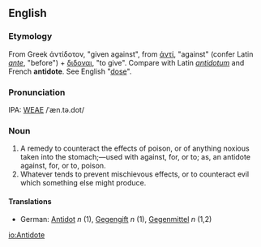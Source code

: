 ==English==
===Etymology===
From Greek άντίδοτον, "given against", from [[άντί]], "against" (confer Latin ''[[ante]]'', "before") + [[διδοναι]], "to give". Compare with Latin ''[[antidotum]]'' and French '''antidote'''.  See English "[[dose]]".

===Pronunciation===
IPA: [[WEAE]] /ˈæn.tə.dot/

===Noun===
# A remedy to counteract the effects of poison, or of anything noxious taken into the stomach;&mdash;used with  against, for, or to; as, an antidote against, for, or to, poison.
# Whatever tends to prevent mischievous effects, or to counteract evil which something else might produce.
<!-- material copied from Webster's Revised Unabridged Dictionary (1913) -->
====Translations====
*German: [[Antidot]] ''n'' (1), [[Gegengift]] ''n'' (1), [[Gegenmittel]] ''n'' (1,2)

[[io:Antidote]]